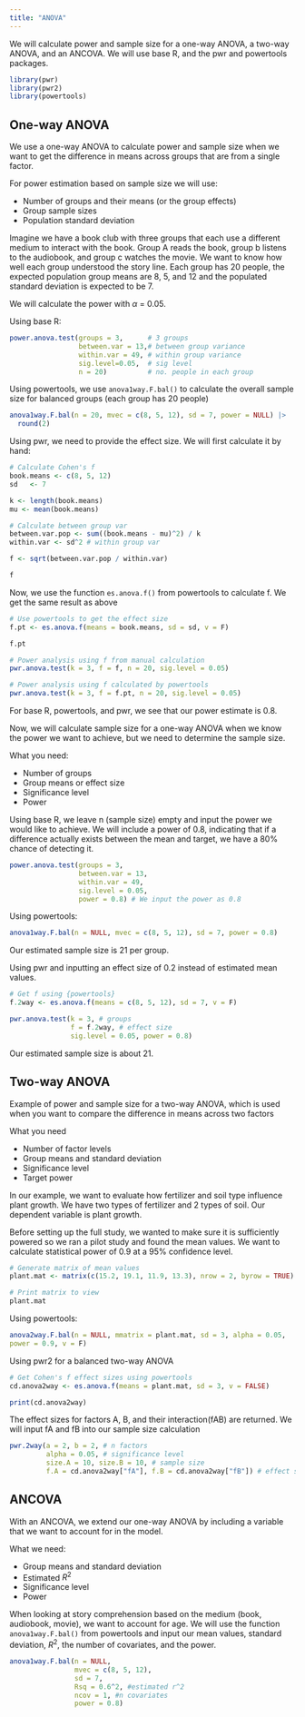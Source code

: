 ```yaml
---
title: "ANOVA"
---
```


We will calculate power and sample size for a one-way ANOVA, a two-way ANOVA, and an ANCOVA. We will use base R, and the pwr and powertools packages. 

```r
library(pwr)
library(pwr2)
library(powertools)
```

## One-way ANOVA

We use a one-way ANOVA to calculate power and sample size when we want to get the difference in means across groups that are from a single factor. 

For power estimation based on sample size we will use: 

* Number of groups and their means (or the group effects)
* Group sample sizes 
* Population standard deviation 

Imagine we have a book club with three groups that each use a different medium to interact with the book. Group A reads the book, group b listens to the audiobook, and group c watches the movie. We want to know how well each group understood the story line. Each group has 20 people, the expected population group means are 8, 5, and 12 and the populated standard deviation is expected to be 7. 

We will calculate the power  with $\alpha$ = 0.05. 

Using base R:

```r
power.anova.test(groups = 3,      # 3 groups
                 between.var = 13,# between group variance
                 within.var = 49, # within group variance
                 sig.level=0.05,  # sig level 
                 n = 20)          # no. people in each group 
```

Using powertools, we use `anova1way.F.bal()` to calculate the overall sample size for balanced groups (each group has 20 people) 

```r
anova1way.F.bal(n = 20, mvec = c(8, 5, 12), sd = 7, power = NULL) |> 
  round(2)
```

Using pwr, we need to provide the effect size. We will first calculate it by hand: 

```r
# Calculate Cohen's f 
book.means <- c(8, 5, 12)
sd   <- 7

k <- length(book.means)
mu <- mean(book.means)

# Calculate between group var 
between.var.pop <- sum((book.means - mu)^2) / k 
within.var <- sd^2 # within group var 

f <- sqrt(between.var.pop / within.var)

f
```

Now, we use the function `es.anova.f()` from powertools to calculate f. We get the same result as above 

```r
# Use powertools to get the effect size 
f.pt <- es.anova.f(means = book.means, sd = sd, v = F)

f.pt
```

```r
# Power analysis using f from manual calculation 
pwr.anova.test(k = 3, f = f, n = 20, sig.level = 0.05)

# Power analysis using f calculated by powertools
pwr.anova.test(k = 3, f = f.pt, n = 20, sig.level = 0.05)
```

For base R, powertools, and pwr, we see that our power estimate is 0.8. 

Now, we will calculate sample size for a one-way ANOVA when we know the power we want to achieve, but we need to determine the sample size.

What you need: 

* Number of groups 
* Group means or effect size 
* Significance level 
* Power

Using base R, we leave n (sample size) empty and input the power we would like to achieve. We will include a power of 0.8, indicating that if a difference actually exists between the mean and target, we have a 80% chance of detecting it.

```r
power.anova.test(groups = 3, 
                 between.var = 13,
                 within.var = 49,
                 sig.level = 0.05,
                 power = 0.8) # We input the power as 0.8
```

Using powertools:

```r
anova1way.F.bal(n = NULL, mvec = c(8, 5, 12), sd = 7, power = 0.8)
```

Our estimated sample size is 21 per group.  

Using pwr and inputting an effect size of 0.2 instead of estimated mean values.  

```r
# Get f using {powertools}
f.2way <- es.anova.f(means = c(8, 5, 12), sd = 7, v = F)

pwr.anova.test(k = 3, # groups
               f = f.2way, # effect size 
               sig.level = 0.05, power = 0.8)
```

Our estimated sample size is about 21. 

## Two-way ANOVA

Example of power and sample size for a two-way ANOVA, which is used when you want to compare the difference in means across two factors 

What you need

* Number of factor levels
* Group means and standard deviation 
* Significance level 
* Target power 

In our example, we want to evaluate how fertilizer and soil type influence plant growth. We have two types of fertilizer and 2 types of soil. Our dependent variable is plant growth. 

Before setting up the full study, we wanted to make sure it is sufficiently powered so we ran a pilot study and found the mean values. We want to calculate statistical power of 0.9 at a 95% confidence level.  

```r
# Generate matrix of mean values 
plant.mat <- matrix(c(15.2, 19.1, 11.9, 13.3), nrow = 2, byrow = TRUE)

# Print matrix to view 
plant.mat
```

Using powertools:

```r
anova2way.F.bal(n = NULL, mmatrix = plant.mat, sd = 3, alpha = 0.05,
power = 0.9, v = F)
```

Using pwr2 for a balanced two-way ANOVA 

```r
# Get Cohen's f effect sizes using powertools
cd.anova2way <- es.anova.f(means = plant.mat, sd = 3, v = FALSE)

print(cd.anova2way)

```

The effect sizes for factors A, B, and their interaction(fAB) are returned. We will input fA and fB into our sample size calculation 

```r
pwr.2way(a = 2, b = 2, # n factors 
         alpha = 0.05, # significance level 
         size.A = 10, size.B = 10, # sample size 
         f.A = cd.anova2way["fA"], f.B = cd.anova2way["fB"]) # effect size
```


## ANCOVA

With an ANCOVA, we extend our one-way ANOVA by including a variable that we want to account for in the model. 

What we need: 

* Group means and standard deviation 
* Estimated $R^2$ 
* Significance level 
* Power 

When looking at story comprehension based on the medium (book, audiobook, movie), we want to account for age. We will use the function `anova1way.F.bal()` from powertools and input our mean values, standard deviation, $R^2$, the number of covariates, and the power.  

```r
anova1way.F.bal(n = NULL, 
                mvec = c(8, 5, 12),
                sd = 7, 
                Rsq = 0.6^2, #estimated r^2 
                ncov = 1, #n covariates 
                power = 0.8)
```

